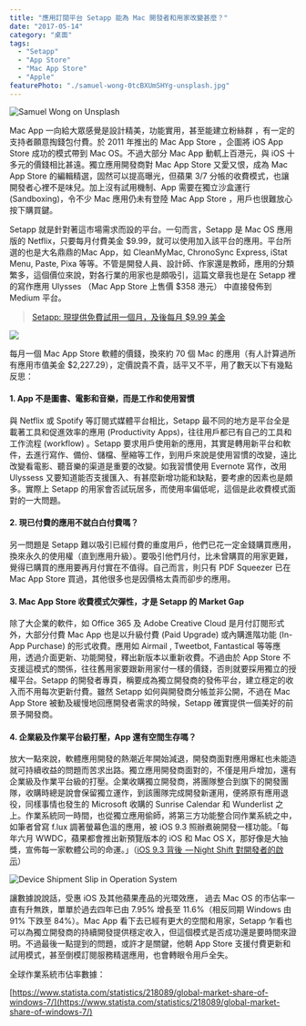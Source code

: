 ```yaml
---
title: "應用訂閱平台 Setapp 能為 Mac 開發者和用家改變甚麼？"
date: "2017-05-14"
category: "桌面"
tags:
  - "Setapp"
  - "App Store"
  - "Mac App Store"
  - "Apple"
featurePhoto: "./samuel-wong-0tcBXUmSHYg-unsplash.jpg"
---
```


![Samuel Wong on Unsplash](./samuel-wong-0tcBXUmSHYg-unsplash.jpg)

Mac App 一向給大眾感覺是設計精美，功能實用，甚至能建立粉絲群 ，有一定的支持者願意掏錢包付費。於 2011 年推出的 Mac App Store ，企圖將 iOS App Store 成功的模式帶到 Mac OS。不過大部分 Mac App 動軏上百港元，與 iOS 十多元的價錢相比甚遠。獨立應用開發商對 Mac App Store 又愛又恨，成為 Mac App Store 的編輯精選，固然可以提高曝光，但蘋果 3/7 分帳的收費模式，也讓開發者心裡不是味兒。加上沒有試用機制、App 需要在獨立沙盒運行 (Sandboxing)，令不少 Mac 應用仍未有登陸 Mac App Store ，用戶也很難放心按下購買鍵。

Setapp 就是針對著這市場需求而設的平台。一句而言，Setapp 是 Mac OS 應用版的 Netflix，只要每月付費美金 $9.99，就可以使用加入該平台的應用。平台所選的也是大名鼎鼎的Mac App，如 CleanMyMac, ChronoSync Express, iStat Menu, Paste, Pixa 等等。不管是開發人員、設計師、作家還是教師，應用的分類繁多，這個價位來說，對各行業的用家也是頗吸引，這篇文章我也是在 Setapp 裡的寫作應用 Ulysses （Mac App Store 上售價 $358 港元） 中直接發佈到 Medium 平台。

> [Setapp: 現提供免費試用一個月，及後每月 \$9.99 美金](https://go.setapp.com/invite/299085de-339d-4142-908b-df4d19c0ed32)

![](/media/1_QUrrZTBRLX1Eb_Vb5JDo_g.png)

每月一個 Mac App Store 軟體的價錢，換來約 70 個 Mac 的應用（有人計算過所有應用市值美金 \$2,227.29），定價說貴不貴，話平又不平，用了數天以下有幾點反思：

#### **1\. App 不是圖書、電影和音樂，而是工作和使用習慣**

與 Netflix 或 Spotify 等訂閱式媒體平台相比，Setapp 最不同的地方是平台全是載著工具和促進效率的應用 (Productivity Apps)，往往用戶都已有自己的工具和工作流程 (workflow) 。Setapp 要求用戶使用新的應用，其實是轉用新平台和軟件，去進行寫作、備份、儲檔、壓縮等工作，到用戶來說是使用習慣的改變，遠比改變看電影、聽音樂的渠道是重要的改變。如我習慣使用 Evernote 寫作，改用 Ulyssess 又要知道能否支援匯入、有甚麼新增功能和缺點，要考慮的因素也是頗多。實際上 Setapp 的用家會否試玩居多，而使用率偏低呢，這個是此收費模式面對的一大問題。

#### **2\. 現已付費的應用不就白白付費嗎？**

另一問題是 Setapp 難以吸引已經付費的重度用戶，他們已花一定金錢購買應用，換來永久的使用權（直到應用升級）。要吸引他們月付，比未曾購買的用家更難，覺得已購買的應用要再月付實在不值得。自己而言，則只有 PDF Squeezer 已在 Mac App Store 買過，其他很多也是因價格太貴而卻步的應用。

#### **3\. Mac App Store 收費模式欠彈性，才是 Setapp 的 Market Gap**

除了大企業的軟件，如 Office 365 及 Adobe Creative Cloud 是月付訂閱形式外，大部分付費 Mac App 也是以升級付費 (Paid Upgrade) 或內購進階功能 (In-App Purchase) 的形式收費。應用如 Airmail , Tweetbot, Fantastical 等等應用，透過介面更新、功能開發，釋出新版本以重新收費。不過由於 App Store 不支援這模式的關係，往往舊用家要跟新用家付一樣的價錢，否則就要採用獨立的授權平台。Setapp 的開發者專頁，稱要成為獨立開發商的發佈平台，建立穩定的收入而不用每次更新付費。雖然 Setapp 如何與開發商分帳並非公開，不過在 Mac App Store 被動及緩慢地回應開發者需求的時候，Setapp 確實提供一個美好的前景予開發商。

#### **4\. 企業級及作業平台級打壓，App 還有空間生存嗎？**

放大一點來說，軟體應用開發的熱潮近年開始減退，開發商面對應用爆紅也未能造就可持續收益的問題而苦求出路。獨立應用開發商面對的，不僅是用戶增加，還有企業級及作業平台級的打壓。企業收購獨立開發商，將團隊整合到旗下的開發團隊，收購時總是說會保留獨立運作，到該團隊完成開發新運用，便將原有應用退役，同樣事情也發生的 Microsoft 收購的 Sunrise Calendar 和 Wunderlist 之上。作業系統同一時間，也從獨立應用偷師，將第三方功能整合同作業系統之中，如筆者曾寫 f.lux 調著螢幕色溫的應用，被 iOS 9.3 照辦煮碗開發一樣功能。「每年六月 WWDC，蘋果都會推出新預覽版本的 iOS 和 Mac OS X，那好像是大抽獎，宣佈每一家軟體公司的命運。」（[iOS 9.3 背後  — Night Shift 對開發者的啟示](/posts/ios93-背後-night-shift-對開發者的啟示)）

![Device Shipment Slip in Operation System](/media/1__ZVu1y3Rwwd0vc41XhTbbIA.png)

讓數據說說話，受惠 iOS 及其他蘋果產品的光環效應， 過去 Mac OS 的市佔率一直有升無跌，單單於過去四年已由 7.95% 增長至 11.6%（相反同期 Windows 由 91% 下跌至 84%）。Mac App 看下去已經有更大的空間和用家，Setapp 乍看也可以為獨立開發商的持續開發提供穩定收入，但這個模式是否成功還是要時間來證明。不過最後一點提到的問題，或許才是關鍵，他朝 App Store 支援付費更新和試用模式，甚至倒模訂閱服務精選應用，也會轉眼令用戶全失。

全球作業系統市佔率數據：

[https://www.statista.com/statistics/218089/global-market-share-of-windows-7/](https://www.statista.com/statistics/218089/global-market-share-of-windows-7/)
